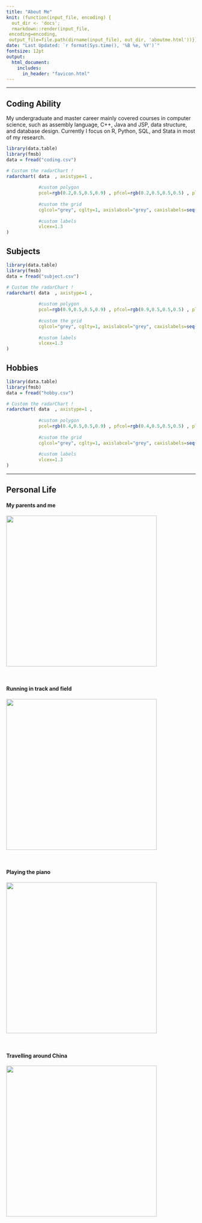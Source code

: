 ---
title: "About Me"
knit: (function(input_file, encoding) {
  out_dir <- 'docs';
  rmarkdown::render(input_file,
 encoding=encoding,
 output_file=file.path(dirname(input_file), out_dir, 'aboutme.html'))})
date: "Last Updated: `r format(Sys.time(), '%B %e, %Y')`"
fontsize: 12pt
output: 
  html_document:
    includes:
      in_header: "favicon.html" 
---

***

## Coding Ability

My undergraduate and master career mainly covered courses in computer science, such as assembly language, C++, Java and JSP, data structure, and database design. Currently I focus on R, Python, SQL, and Stata in most of my research.

```{r,  echo = FALSE, warning = FALSE}
library(data.table)
library(fmsb)
data = fread("coding.csv")

# Custom the radarChart !
radarchart( data  , axistype=1 , 
            
            #custom polygon
            pcol=rgb(0.2,0.5,0.5,0.9) , pfcol=rgb(0.2,0.5,0.5,0.5) , plwd=4 , 
            
            #custom the grid
            cglcol="grey", cglty=1, axislabcol="grey", caxislabels=seq(0,120,25), cglwd=0.8,
            
            #custom labels
            vlcex=1.3 
)
```


## Subjects

```{r,  echo = FALSE, warning = FALSE}
library(data.table)
library(fmsb)
data = fread("subject.csv")

# Custom the radarChart !
radarchart( data  , axistype=1 , 
            
            #custom polygon
            pcol=rgb(0.9,0.5,0.5,0.9) , pfcol=rgb(0.9,0.5,0.5,0.5) , plwd=4 , 
            
            #custom the grid
            cglcol="grey", cglty=1, axislabcol="grey", caxislabels=seq(0,120,25), cglwd=0.8,
            
            #custom labels
            vlcex=1.3 
)
```

## Hobbies

```{r,  echo = FALSE, warning = FALSE}
library(data.table)
library(fmsb)
data = fread("hobby.csv")

# Custom the radarChart !
radarchart( data  , axistype=1 , 
            
            #custom polygon
            pcol=rgb(0.4,0.5,0.5,0.9) , pfcol=rgb(0.4,0.5,0.5,0.5) , plwd=4 , 
            
            #custom the grid
            cglcol="grey", cglty=1, axislabcol="grey", caxislabels=seq(0,120,25), cglwd=0.8,
            
            #custom labels
            vlcex=1.3 
)
```

***
## Personal Life

#### My parents and me

![](family.jpg){width=400px}


&nbsp;

#### Running in track and field
![](athlete.jpg){width=400px}




&nbsp;

#### Playing the piano
![](piano.jpg){width=400px}






&nbsp;

#### Travelling around China
![](travel.jpg){width=400px}
